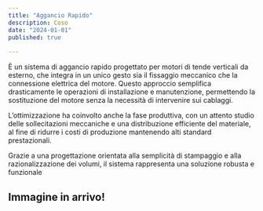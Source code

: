 ```yaml
---
title: "Aggancio Rapido"
description: Coso
date: "2024-01-01"
published: true
  
---
```


È un sistema di aggancio rapido progettato per motori di tende verticali da esterno, che integra in un unico gesto sia il fissaggio meccanico che la connessione elettrica del motore. Questo approccio semplifica drasticamente le operazioni di installazione e manutenzione, permettendo la sostituzione del motore senza la necessità di intervenire sui cablaggi.

L’ottimizzazione ha coinvolto anche la fase produttiva, con un attento studio delle sollecitazioni meccaniche e una distribuzione efficiente del materiale, al fine di ridurre i costi di produzione mantenendo alti standard prestazionali.

Grazie a una progettazione orientata alla semplicità di stampaggio e alla razionalizzazione dei volumi, il sistema rappresenta una soluzione robusta e funzionale

## Immagine in arrivo!
